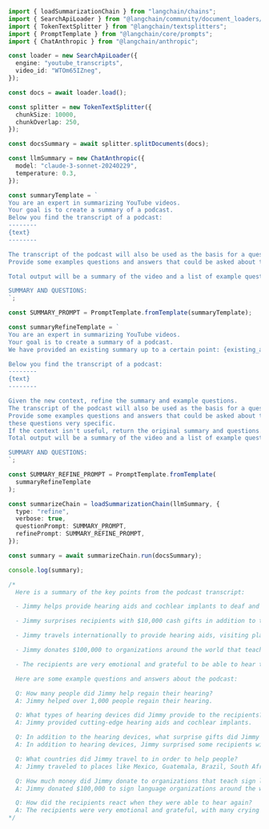 ```typescript
import { loadSummarizationChain } from "langchain/chains";
import { SearchApiLoader } from "@langchain/community/document_loaders/web/searchapi";
import { TokenTextSplitter } from "@langchain/textsplitters";
import { PromptTemplate } from "@langchain/core/prompts";
import { ChatAnthropic } from "@langchain/anthropic";

const loader = new SearchApiLoader({
  engine: "youtube_transcripts",
  video_id: "WTOm65IZneg",
});

const docs = await loader.load();

const splitter = new TokenTextSplitter({
  chunkSize: 10000,
  chunkOverlap: 250,
});

const docsSummary = await splitter.splitDocuments(docs);

const llmSummary = new ChatAnthropic({
  model: "claude-3-sonnet-20240229",
  temperature: 0.3,
});

const summaryTemplate = `
You are an expert in summarizing YouTube videos.
Your goal is to create a summary of a podcast.
Below you find the transcript of a podcast:
--------
{text}
--------

The transcript of the podcast will also be used as the basis for a question and answer bot.
Provide some examples questions and answers that could be asked about the podcast. Make these questions very specific.

Total output will be a summary of the video and a list of example questions the user could ask of the video.

SUMMARY AND QUESTIONS:
`;

const SUMMARY_PROMPT = PromptTemplate.fromTemplate(summaryTemplate);

const summaryRefineTemplate = `
You are an expert in summarizing YouTube videos.
Your goal is to create a summary of a podcast.
We have provided an existing summary up to a certain point: {existing_answer}

Below you find the transcript of a podcast:
--------
{text}
--------

Given the new context, refine the summary and example questions.
The transcript of the podcast will also be used as the basis for a question and answer bot.
Provide some examples questions and answers that could be asked about the podcast. Make
these questions very specific.
If the context isn't useful, return the original summary and questions.
Total output will be a summary of the video and a list of example questions the user could ask of the video.

SUMMARY AND QUESTIONS:
`;

const SUMMARY_REFINE_PROMPT = PromptTemplate.fromTemplate(
  summaryRefineTemplate
);

const summarizeChain = loadSummarizationChain(llmSummary, {
  type: "refine",
  verbose: true,
  questionPrompt: SUMMARY_PROMPT,
  refinePrompt: SUMMARY_REFINE_PROMPT,
});

const summary = await summarizeChain.run(docsSummary);

console.log(summary);

/*
  Here is a summary of the key points from the podcast transcript:

  - Jimmy helps provide hearing aids and cochlear implants to deaf and hard-of-hearing people who can't afford them. He helps over 1,000 people hear again.

  - Jimmy surprises recipients with $10,000 cash gifts in addition to the hearing aids. He also gifts things like jet skis, basketball game tickets, and trips to concerts.

  - Jimmy travels internationally to provide hearing aids, visiting places like Mexico, Guatemala, Brazil, South Africa, Malawi, and Indonesia.

  - Jimmy donates $100,000 to organizations around the world that teach sign language.

  - The recipients are very emotional and grateful to be able to hear their loved ones again.

  Here are some example questions and answers about the podcast:

  Q: How many people did Jimmy help regain their hearing?
  A: Jimmy helped over 1,000 people regain their hearing.

  Q: What types of hearing devices did Jimmy provide to the recipients?
  A: Jimmy provided cutting-edge hearing aids and cochlear implants.

  Q: In addition to the hearing devices, what surprise gifts did Jimmy give some recipients?
  A: In addition to hearing devices, Jimmy surprised some recipients with $10,000 cash gifts, jet skis, basketball game tickets, and concert tickets.

  Q: What countries did Jimmy travel to in order to help people?
  A: Jimmy traveled to places like Mexico, Guatemala, Brazil, South Africa, Malawi, and Indonesia.

  Q: How much money did Jimmy donate to organizations that teach sign language?
  A: Jimmy donated $100,000 to sign language organizations around the world.

  Q: How did the recipients react when they were able to hear again?
  A: The recipients were very emotional and grateful, with many crying tears of joy at being able to hear their loved ones again.
*/
```
